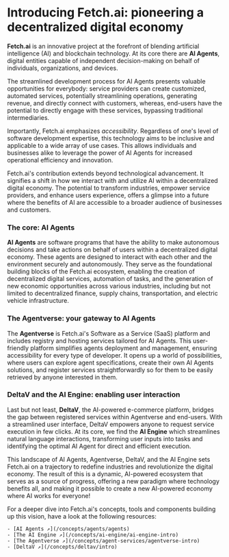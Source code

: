 # Introducing Fetch.ai: pioneering a decentralized digital economy

**Fetch.ai** is an innovative project at the forefront of blending artificial intelligence (AI) and blockchain technology. At its core there are **AI Agents**, digital entities capable of independent decision-making on behalf of individuals, organizations, and devices.

The streamlined development process for AI Agents presents valuable opportunities for everybody: service providers can create customized, automated services, potentially streamlining operations, generating revenue, and directly connect with customers, whereas, end-users have the potential to directly engage with these services, bypassing traditional intermediaries.

Importantly, Fetch.ai emphasizes _accessibility_. Regardless of one's level of software development expertise, this technology aims to be inclusive and applicable to a wide array of use cases. This allows individuals and businesses alike to leverage the power of AI Agents for increased operational efficiency and innovation.

Fetch.ai's contribution extends beyond technological advancement. It signifies a shift in how we interact with and utilize AI within a decentralized digital economy. The potential to transform industries, empower service providers, and enhance users experience, offers a glimpse into a future where the benefits of AI are accessible to a broader audience of businesses and customers.

### The core: AI Agents

**AI Agents** are software programs that have the ability to make autonomous decisions and take actions on behalf of users within a decentralized digital economy. These agents are designed to interact with each other and the environment securely and autonomously. They serve as the foundational building blocks of the Fetch.ai ecosystem, enabling the creation of decentralized digital services, automation of tasks, and the generation of new economic opportunities across various industries, including but not limited to decentralized finance, supply chains, transportation, and electric vehicle infrastructure.

### The Agentverse: your gateway to AI Agents

The **Agentverse** is Fetch.ai's Software as a Service (SaaS) platform and includes registry and hosting services tailored for AI Agents. This user-friendly platform simplifies agents deployment and management, ensuring accessibility for every type of developer. It opens up a world of possibilities, where users can explore agent specifications, create their own AI Agents solutions, and register services straightforwardly so for them to be easily retrieved by anyone interested in them.

### DeltaV and the AI Engine: enabling user interaction

Last but not least, **DeltaV**, the AI-powered e-commerce platform, bridges the gap between registered services within Agentverse and end-users. With a streamlined user interface, DeltaV empowers anyone to request service execution in few clicks. At its core, we find the **AI Engine** which streamlines natural language interactions, transforming user inputs into tasks and identifying the optimal AI Agent for direct and efficient execution.

This landscape of AI Agents, Agentverse, DeltaV, and the AI Engine sets Fetch.ai on a trajectory to redefine industries and revolutionize the digital economy. The result of this is a dynamic, AI-powered ecosystem that serves as a source of progress, offering a new paradigm where technology benefits all, and making it possible to create a new AI-powered economy where AI works for everyone!

For a deeper dive into Fetch.ai's concepts, tools and components building up this vision, have a look at the following resources:

    - [AI Agents ↗️](/concepts/agents/agents)
    - [The AI Engine ↗️](/concepts/ai-engine/ai-engine-intro)
    - [The Agentverse ↗️](/concepts/agent-services/agentverse-intro)
    - [DeltaV ↗️](/concepts/deltav/intro)
